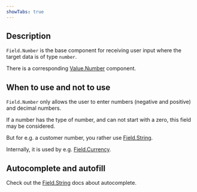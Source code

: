 ```yaml
---
showTabs: true
---
```


## Description

`Field.Number` is the base component for receiving user input where the target data is of type `number`.

There is a corresponding [Value.Number](/uilib/extensions/forms/extended-features/Value/Number) component.

## When to use and not to use

`Field.Number` only allows the user to enter numbers (negative and positive) and decimal numbers.

If a number has the type of number, and can not start with a zero, this field may be considered.

But for e.g. a customer number, you rather use [Field.String](/uilib/extensions/forms/base-fields/String/).

Internally, it is used by e.g. [Field.Currency](/uilib/extensions/forms/feature-fields/Currency/).

## Autocomplete and autofill

Check out the [Field.String](/uilib/extensions/forms/base-fields/String/#autocomplete-and-autofill) docs about autocomplete.
